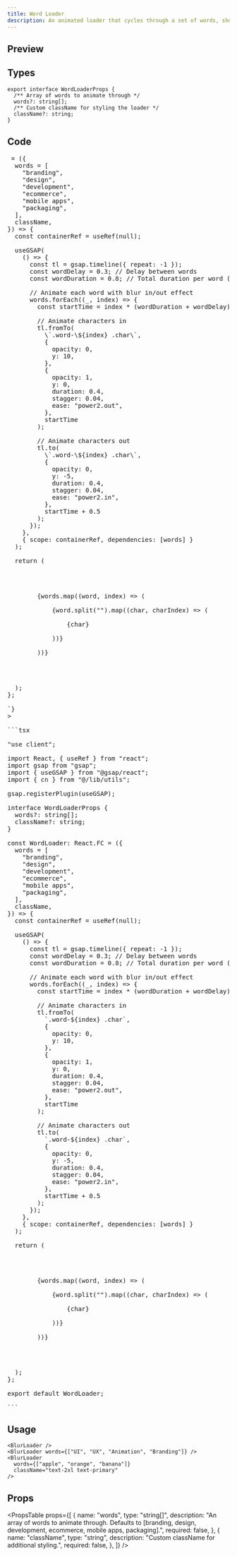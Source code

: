 ```yaml
---
title: Word Loader
description: An animated loader that cycles through a set of words, showing each with a blur-fade-in effect, then fades out before showing the next.
---
```


## Preview

<Preview>
  <WordLoader />
</Preview>

## Types

```tsx
export interface WordLoaderProps {
  /** Array of words to animate through */
  words?: string[];
  /** Custom className for styling the loader */
  className?: string;
}
```

## Code

<Pre
  raw={`
"use client";


gsap.registerPlugin(useGSAP);

interface WordLoaderProps {
  words?: string[];
  className?: string;
}

const WordLoader: React.FC<WordLoaderProps> = ({
  words = [
    "branding",
    "design",
    "development",
    "ecommerce",
    "mobile apps",
    "packaging",
  ],
  className,
}) => {
  const containerRef = useRef<HTMLDivElement>(null);

  useGSAP(
    () => {
      const tl = gsap.timeline({ repeat: -1 });
      const wordDelay = 0.3; // Delay between words
      const wordDuration = 0.8; // Total duration per word (in + out)

      // Animate each word with blur in/out effect
      words.forEach((_, index) => {
        const startTime = index * (wordDuration + wordDelay);

        // Animate characters in
        tl.fromTo(
          \`.word-\${index} .char\`,
          {
            opacity: 0,
            y: 10,
          },
          {
            opacity: 1,
            y: 0,
            duration: 0.4,
            stagger: 0.04,
            ease: "power2.out",
          },
          startTime
        );

        // Animate characters out
        tl.to(
          \`.word-\${index} .char\`,
          {
            opacity: 0,
            y: -5,
            duration: 0.4,
            stagger: 0.04,
            ease: "power2.in",
          },
          startTime + 0.5
        );
      });
    },
    { scope: containerRef, dependencies: [words] }
  );

  return (
    <div
      ref={containerRef}
      className={cn("flex flex-col gap-y-6 w-full", className)}
    >
      <div className="relative h-12 flex items-center justify-center">
        {words.map((word, index) => (
          <span
            key={index}
            className={\`word-\${index} absolute text-xl tracking-wider font-bold flex gap-x-1\`}
          >
            {word.split("").map((char, charIndex) => (
              <span key={charIndex} className="char">
                {char}
              </span>
            ))}
          </span>
        ))}
      </div>
    </div>
  );
};

`}
>

```tsx

"use client";

import React, { useRef } from "react";
import gsap from "gsap";
import { useGSAP } from "@gsap/react";
import { cn } from "@/lib/utils";

gsap.registerPlugin(useGSAP);

interface WordLoaderProps {
  words?: string[];
  className?: string;
}

const WordLoader: React.FC<WordLoaderProps> = ({
  words = [
    "branding",
    "design",
    "development",
    "ecommerce",
    "mobile apps",
    "packaging",
  ],
  className,
}) => {
  const containerRef = useRef<HTMLDivElement>(null);

  useGSAP(
    () => {
      const tl = gsap.timeline({ repeat: -1 });
      const wordDelay = 0.3; // Delay between words
      const wordDuration = 0.8; // Total duration per word (in + out)

      // Animate each word with blur in/out effect
      words.forEach((_, index) => {
        const startTime = index * (wordDuration + wordDelay);

        // Animate characters in
        tl.fromTo(
          `.word-${index} .char`,
          {
            opacity: 0,
            y: 10,
          },
          {
            opacity: 1,
            y: 0,
            duration: 0.4,
            stagger: 0.04,
            ease: "power2.out",
          },
          startTime
        );

        // Animate characters out
        tl.to(
          `.word-${index} .char`,
          {
            opacity: 0,
            y: -5,
            duration: 0.4,
            stagger: 0.04,
            ease: "power2.in",
          },
          startTime + 0.5
        );
      });
    },
    { scope: containerRef, dependencies: [words] }
  );

  return (
    <div
      ref={containerRef}
      className={cn("flex flex-col gap-y-6 w-full", className)}
    >
      <div className="relative h-12 flex items-center justify-center">
        {words.map((word, index) => (
          <span
            key={index}
            className={`word-${index} absolute text-xl tracking-wider font-bold flex gap-x-1`}
          >
            {word.split("").map((char, charIndex) => (
              <span key={charIndex} className="char">
                {char}
              </span>
            ))}
          </span>
        ))}
      </div>
    </div>
  );
};

export default WordLoader;

```
</Pre>

## Usage

```tsx
<BlurLoader />
<BlurLoader words={["UI", "UX", "Animation", "Branding"]} />
<BlurLoader
  words={["apple", "orange", "banana"]}
  className="text-2xl text-primary"
/>
```

## Props

<PropsTable
  props={[
    {
      name: "words",
      type: "string[]",
      description:
        "An array of words to animate through. Defaults to [branding, design, development, ecommerce, mobile apps, packaging].",
      required: false,
    },
    {
      name: "className",
      type: "string",
      description: "Custom className for additional styling.",
      required: false,
    },
  ]}
/>
